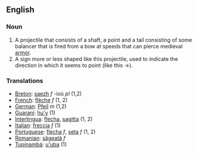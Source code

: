 ==English==

===Noun===
#A projectile that consists of a shaft, a point and a tail consisting of some balancer that is fired from a bow at speeds that can pierce medieval [[armor]].
#A sign more or less shaped like this projectile, used to indicate the direction in which it seems to point (like this <math>\to</math>).
===Translations===
*[[Breton]]: [[saezh]] ''f'' -ioù ''pl'' (1,2)
*[[French]]: [[flèche]] ''f'' (1, 2)
*[[German]]: [[Pfeil]] ''m'' (1,2)
*[[Guarani]]: [[hu'y]] (1)
*[[Interlingua]]: [[flecha]], [[sagitta]] (1, 2)
*[[Italian]]: [[freccia]] ''f'' (1)
*[[Portuguese]]: [[flecha]] ''f'', [[seta]] ''f'' (1, 2)
*[[Romanian]]: [[săgeată]] ''f''
*[[Tupinambá]]: [[u'uba]] (1)